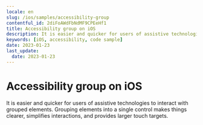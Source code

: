 ```yaml
---
locale: en
slug: /ios/samples/accessibility-group
contentful_id: 2diFoAWdFbNdMF9CPEeHf1
title: Accessibility group on iOS
description: It is easier and quicker for users of assistive technologies to interact with grouped elements.
keywords: [iOS, accessibility, code sample]
date: 2023-01-23
last_update:
  date: 2023-01-23
---
```


# Accessibility group on iOS

It is easier and quicker for users of assistive technologies to interact with grouped elements. Grouping elements into a single control makes things clearer, simplifies interactions, and provides larger touch targets.

<CodeSample id="accessibility-group" framework="ios" locale="en"/>
